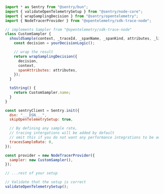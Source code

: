 ```javascript
import * as Sentry from "@sentry/bun";
import { validateOpenTelemetrySetup } from "@sentry/node-core";
import { wrapSamplingDecision } from "@sentry/opentelemetry";
import { NodeTracerProvider } from "@opentelemetry/sdk-trace-node";

// implements Sampler from "@opentelemetry/sdk-trace-node"
class CustomSampler {
  shouldSample(context, _traceId, _spanName, _spanKind, attributes, _links) {
    const decision = yourDecisionLogic();

    // wrap the result
    return wrapSamplingDecision({
      decision,
      context,
      spanAttributes: attributes,
    });
  }

  toString() {
    return CustomSampler.name;
  }
}

const sentryClient = Sentry.init({
  dsn: "___DSN___",
  skipOpenTelemetrySetup: true,

  // By defining any sample rate,
  // tracing intergations will be added by default
  // omit this if you do not want any performance integrations to be added
  tracesSampleRate: 0,
});

const provider = new NodeTracerProvider({
  sampler: new CustomSampler(),
});

// ...rest of your setup

// Validate that the setup is correct
validateOpenTelemetrySetup();
```
